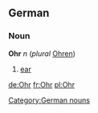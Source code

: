 ==German==
===Noun===
'''Ohr''' ''n'' (''plural'' [[Ohren]])
# [[ear]]

[[Category:German nouns]]

[[de:Ohr]]
[[fr:Ohr]]
[[pl:Ohr]]